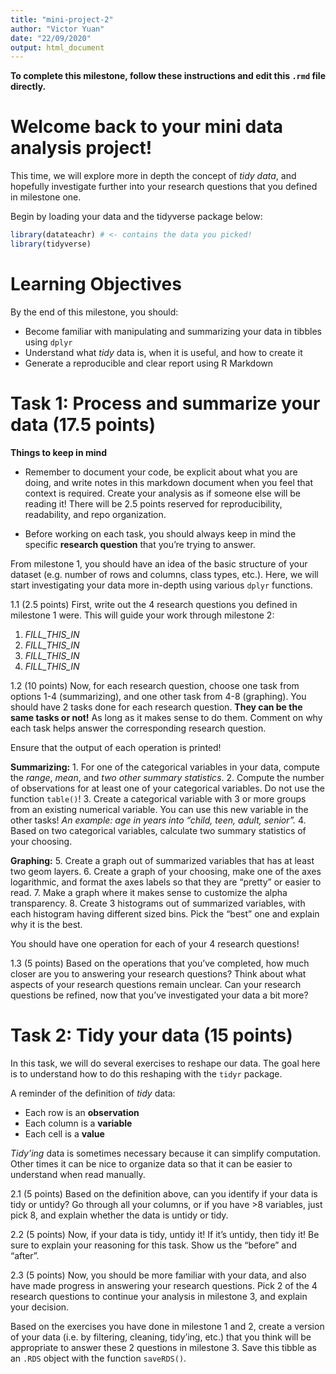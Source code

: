 ```yaml
---
title: "mini-project-2"
author: "Victor Yuan"
date: "22/09/2020"
output: html_document
---
```


**To complete this milestone, follow these instructions and edit this `.rmd` file directly.**

# Welcome back to your mini data analysis project!

This time, we will explore more in depth the concept of *tidy data*, and hopefully investigate further into your research questions that you defined in milestone one.

Begin by loading your data and the tidyverse package below: 

```r
library(datateachr) # <- contains the data you picked!
library(tidyverse)
```

# Learning Objectives

By the end of this milestone, you should:

+ Become familiar with manipulating and summarizing your data in tibbles using `dplyr`
+ Understand what *tidy* data is, when it is useful, and how to create it
+ Generate a reproducible and clear report using R Markdown

# Task 1: Process and summarize your data (17.5 points)

**Things to keep in mind**

+ Remember to document your code, be explicit about what you are doing, and write notes in this markdown document when you feel that context is required. Create your analysis as if someone else will be reading it! There will be 2.5 points reserved for reproducibility, readability, and repo organization.

+ Before working on each task, you should always keep in mind the specific **research question** that you're trying to answer.

From milestone 1, you should have an idea of the basic structure of your dataset (e.g. number of rows and columns, class types, etc.). Here, we will start investigating your data more in-depth using various `dplyr` functions. 

1.1 (2.5 points) First, write out the 4 research questions you defined in milestone 1 were. This will guide your work through milestone 2:

<!------------------------------- EDIT BELOW ---------------------------------->
1. *FILL_THIS_IN*
2. *FILL_THIS_IN*
3. *FILL_THIS_IN*
4. *FILL_THIS_IN*
<!----------------------------------------------------------------------------->

1.2 (10 points) Now, for each research question, choose one task from options 1-4 (summarizing), and one other task from 4-8 (graphing). You should have 2 tasks done for each research question. **They can be the same tasks or not!** As long as it makes sense to do them. Comment on why each task helps answer the corresponding research question. 

Ensure that the output of each operation is printed! 

**Summarizing:**
1. For one of the categorical variables in your data, compute the *range*, *mean*, and *two other summary statistics*.
2. Compute the number of observations for at least one of your categorical variables. Do not use the function `table()`!
3. Create a categorical variable with 3 or more groups from an existing numerical variable. You can use this new variable in the other tasks! *An example: age in years into "child, teen, adult, senior".*
4. Based on two categorical variables, calculate two summary statistics of your choosing.

**Graphing:**
5. Create a graph out of summarized variables that has at least two geom layers.
6. Create a graph of your choosing, make one of the axes logarithmic, and format the axes labels so that they are "pretty" or easier to read. 
7. Make a graph where it makes sense to customize the alpha transparency.
8. Create 3 histograms out of summarized variables, with each histogram having different sized bins. Pick the "best" one and explain why it is the best.

You should have one operation for each of your 4 research questions!

<!------------------------- Start your work below ----------------------------->


<!----------------------------------------------------------------------------->

1.3 (5 points) Based on the operations that you've completed, how much closer are you to answering your research questions? Think about what aspects of your research questions remain unclear. Can your research questions be refined, now that you've investigated your data a bit more? 

<!------------------------- Write your answer here ---------------------------->


<!----------------------------------------------------------------------------->

# Task 2: Tidy your data (15 points)

In this task, we will do several exercises to reshape our data. The goal here is to understand how to do this reshaping with the `tidyr` package.

A reminder of the definition of *tidy* data:

- Each row is an **observation**
- Each column is a **variable**
- Each cell is a **value**

*Tidy'ing* data is sometimes necessary because it can simplify computation. Other times it can be nice to organize data so that it can be easier to understand when read manually. 

2.1 (5 points) Based on the definition above, can you identify if your data is tidy or untidy? Go through all your columns, or if you have >8 variables, just pick 8, and explain whether the data is untidy or tidy.

<!--------------------------- Start your work below --------------------------->


<!----------------------------------------------------------------------------->

2.2 (5 points) Now, if your data is tidy, untidy it! If it's untidy, then tidy it! Be sure to explain your reasoning for this task. Show us the "before" and "after".

<!--------------------------- Start your work below --------------------------->


<!----------------------------------------------------------------------------->

2.3 (5 points) Now, you should be more familiar with your data, and also have made progress in answering your research questions. Pick 2 of the 4 research questions to continue your analysis in milestone 3, and explain your decision. 

Based on the exercises you have done in milestone 1 and 2, create a version of your data (i.e. by filtering, cleaning, tidy'ing, etc.) that you think will be appropriate to answer these 2 questions in milestone 3. Save this tibble as an `.RDS` object with the function `saveRDS()`. 

<!--------------------------- Start your work below --------------------------->


<!----------------------------------------------------------------------------->